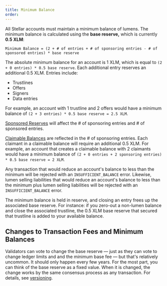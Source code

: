 ```yaml
---
title: Minimum Balance
order:
---
```



All Stellar accounts must maintain a minimum balance of lumens. The minimum balance is calculated using the **base reserve,** which is currently **0.5 XLM**:

<CodeExample>


```
Minimum Balance = (2 + # of entries + # of sponsoring entries - # of sponsored entries) * base reserve
```

</CodeExample>


The absolute minimum balance for an account is 1 XLM, which is equal to `(2 + 0 entries) * 0.5 base reserve`. Each additional entry reserves an additional 0.5 XLM. Entries include:

- Trustlines
- Offers
- Signers
- Data entries

For example, an account with 1 trustline and 2 offers would have a minimum balance of `(2 + 3 entries) * 0.5 base reserve = 2.5 XLM`.

[Sponsored Reserves](./sponsored-reserves.mdx) will affect the # of sponsoring entries and # of sponsored entries.

[Claimable Balances](./claimable-balance.mdx) are reflected in the # of sponsoring entries. Each claimant in a claimable balance will require an additional 0.5 XLM. For example, an account that creates a claimable balance with 2 claimants would have a minimum balance of `(2 + 0 entries + 2 sponsoring entries) * 0.5 base reserve = 2 XLM`.

Any transaction that would reduce an account's balance to less than the minimum will be rejected with an `INSUFFICIENT_BALANCE` error. Likewise, lumen selling liabilities that would reduce an account's balance to less than the minimum plus lumen selling liabilities will be rejected with an `INSUFFICIENT_BALANCE` error.

The minimum balance is held in reserve, and closing an entry frees up the associated base reserve. For instance: if you zero-out a non-lumen balance and close the associated trustline, the 0.5 XLM base reserve that secured that trustline is added to your available balance.

## Changes to Transaction Fees and Minimum Balances

Validators can vote to change the base reserve — just as they can vote to change ledger limits and and the minimum base fee — but that's relatively uncommon. It should only happen every few years. For the most part, you can think of the base reserve as a fixed value. When it is changed, the change works by the same consensus process as any transaction. For details, see [versioning](./versioning.mdx).
